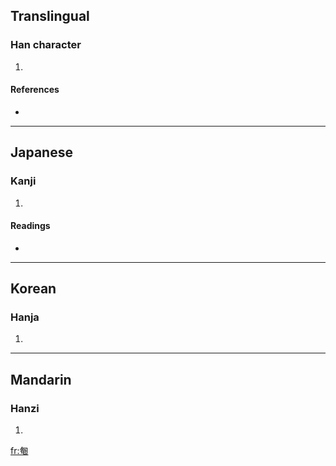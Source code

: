 ==Translingual==

===Han character===
{{Han char|rn=20|rad=勹|as=08|sn=10|four=2772<sub>0</sub>|canj=心大中山 (PKLU)}}

# {{defn|Han}}

====References====
* {{Han ref|kx=0151.210|dkj=02532|dj=0341.060|hdz=10259.110|uh=530E|ud=21262|bh=D0EE|bd=53486}}

----

==Japanese==

===Kanji===
{{ja-kanji|grade=|rs=勹08}}

# {{defn|Japanese}}

====Readings====
* {{ja-readings|on=[[おう]] (ō)|kun=[[おごらない]] (ogoranai)}}

----

==Korean==

===Hanja===
{{ko-hanja|hangeul=압|rv=ap|mr=ap}}

# {{defn|Korean}}

----

==Mandarin==

===Hanzi===
{{cmn-hanzi|pin=[[àn]] ([[an4]])|wg=an<sup>4</sup>}}

# {{defn|Mandarin}}

[[fr:匎]]